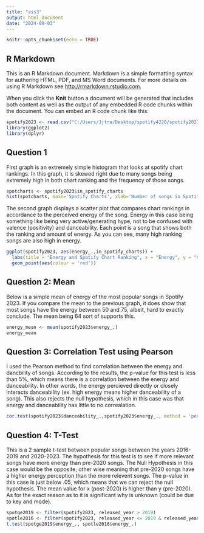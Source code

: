 ---
title: "ass3"
output: html_document
date: "2024-09-03"
---

```{r setup, include=FALSE}
knitr::opts_chunk$set(echo = TRUE)
```

## R Markdown

This is an R Markdown document. Markdown is a simple formatting syntax for authoring HTML, PDF, and MS Word documents. For more details on using R Markdown see <http://rmarkdown.rstudio.com>.

When you click the **Knit** button a document will be generated that includes both content as well as the output of any embedded R code chunks within the document. You can embed an R code chunk like this:

```{r cars}
spotify2023 <- read.csv("C:/Users/Jjtra/Desktop/spotify4220/spotify2023.csv")
library(ggplot2)
library(dplyr)
```

## Question 1

First graph is an extremely simple histogram that looks at spotify chart rankings.
In this graph, it is skewed right due to many songs being extremely high in
both chart ranking and the frequency of those songs.


```{r pressure, echo=FALSE}

spotcharts <- spotify2023$in_spotify_charts
hist(spotcharts, main='Spotify Charts', xlab='Number of songs in Spotify')
```


The second graph displays a scatter plot that compares chart rankings in 
accordance to the perceived energy of the song. Energy in this case being 
something like being very active/generating hype, not to be confused with 
valence (positivity) and danceability. Each point is a song that shows both 
the ranking and amount of energy. As you can see, many high ranking songs are 
also high in energy.

```{r}
ggplot(spotify2023, aes(energy_.,in_spotify_charts)) + 
  labs(title = "Energy and Spotify Chart Ranking", x = "Energy", y = "Chart Ranking") +
  geom_point(aes(colour = 'red'))
```

## Question 2: Mean

Below is a simple mean of energy of the most popular songs in Spotify 2023. 
If you compare the mean to the previous graph, it does show that most songs 
have the energy between 50 and 75, albeit, hard to exactly conclude. The 
mean being 64 sort of supports this.

```{r}
energy_mean <- mean(spotify2023$energy_.)
energy_mean
```
## Question 3: Correlation Test using Pearson

I used the Pearson method to find correlation between the energy and dancbility 
of songs. According to the results, the p-value for this test is less than 5%, 
which means there is a correlation between the energy and danceability. In 
other words, the energy percieved directly or closely interacts danceability 
(ex. high energy means higher danceability of a song). This also rejects the 
null hypothesis, which in this case was that energy and danceability has little 
to no correalation.
```{r}
cor.test(spotify2023$danceability_.,spotify2023$energy_., method = 'pearson')
```
## Question 4: T-Test

This is a 2 sample t-test between popular songs between the years 2016-2019 and 
2020-2023. The hypothesis for this test is to see if more relevant songs have 
more energy than pre-2020 songs. The Null Hypothesis in this case would be the 
opposite, other wise meaning that pre-2020 songs have a higher energy 
perception than the more relevent songs. The p-value in this case is just below 
.05, which means that we can reject the null hypothesis. The mean value for x 
(post-2020) is higher than y (pre-2020). As for the exact reason as to it is 
significant why is unknown (could be due to key and mode).

```{r}

spotge2019 <- filter(spotify2023, released_year > 2019)
spotle2016 <- filter(spotify2023, released_year <= 2019 & released_year >= 2016)
t.test(spotge2019$energy_., spotle2016$energy_.)

```
